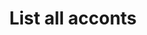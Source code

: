 ---
title: 'List all acconts'
description: 'List all accounts in any Ticketing Platform using this endpoint'
openapi: "GET /ticketing/account"
---